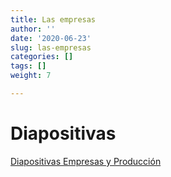 ```yaml
---
title: Las empresas
author: ''
date: '2020-06-23'
slug: las-empresas
categories: []
tags: []
weight: 7

---
```



# Diapositivas

<a href="https://produccion--diapos-econ.netlify.com">Diapositivas Empresas y Producción </a>
